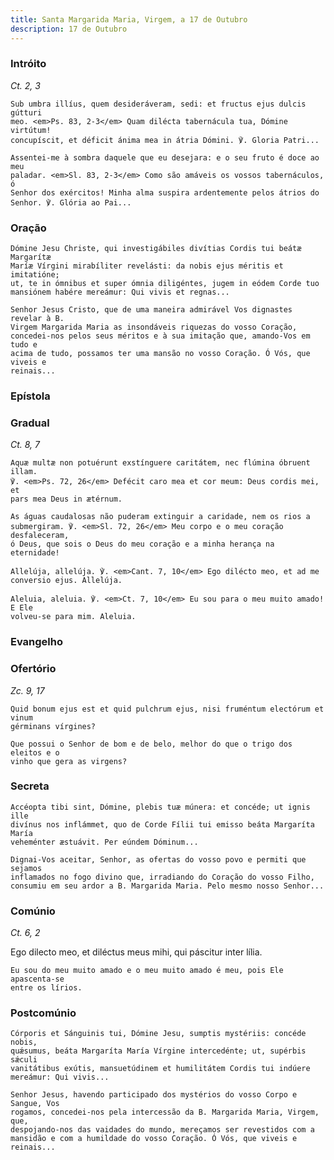 ```yaml
---
title: Santa Margarida Maria, Virgem, a 17 de Outubro
description: 17 de Outubro
---
```


### Intróito

<em>Ct. 2, 3</em>

<div class="side-by-side not-content">

    Sub umbra illíus, quem desideráveram, sedi: et fructus ejus dulcis gútturi
    meo. <em>Ps. 83, 2-3</em> Quam dilécta tabernácula tua, Dómine virtútum!
    concupíscit, et déficit ánima mea in átria Dómini. ℣. Gloria Patri...

    Assentei-me à sombra daquele que eu desejara: e o seu fruto é doce ao meu
    paladar. <em>Sl. 83, 2-3</em> Como são amáveis os vossos tabernáculos, ó
    Senhor dos exércitos! Minha alma suspira ardentemente pelos átrios do
    Senhor. ℣. Glória ao Pai...

</div>

### Oração

<div class="side-by-side not-content">

    Dómine Jesu Christe, qui investigábiles divítias Cordis tui beátæ Margarítæ
    Maríæ Vírgini mirabíliter revelásti: da nobis ejus méritis et imitatióne;
    ut, te in ómnibus et super ómnia diligéntes, jugem in eódem Corde tuo
    mansiónem habére mereámur: Qui vivis et regnas...

    Senhor Jesus Cristo, que de uma maneira admirável Vos dignastes revelar à B.
    Virgem Margarida Maria as insondáveis riquezas do vosso Coração,
    concedei-nos pelos seus méritos e à sua imitação que, amando-Vos em tudo e
    acima de tudo, possamos ter uma mansão no vosso Coração. Ó Vós, que viveis e
    reinais...

</div>

### Epístola


<LinkCard
  href="/missal/pentecostes/santissimocoracao#epístola"
  title="Santíssimo Coração de Jesus"
/>

### Gradual

<em>Ct. 8, 7</em>

<div class="side-by-side not-content">

    Aquæ multæ non potuérunt exstínguere caritátem, nec flúmina óbruent illam.
    ℣. <em>Ps. 72, 26</em> Defécit caro mea et cor meum: Deus cordis mei, et
    pars mea Deus in ætérnum.

    As águas caudalosas não puderam extinguir a caridade, nem os rios a
    submergiram. ℣. <em>Sl. 72, 26</em> Meu corpo e o meu coração desfaleceram,
    ó Deus, que sois o Deus do meu coração e a minha herança na eternidade!

    Allelúja, allelúja. ℣. <em>Cant. 7, 10</em> Ego dilécto meo, et ad me
    conversio ejus. Allelúja.

    Aleluia, aleluia. ℣. <em>Ct. 7, 10</em> Eu sou para o meu muito amado! E Ele
    volveu-se para mim. Aleluia.

</div>

### Evangelho

<LinkCard
  href="/missal/santos/01-15-1#evangelho"
  title="S. Paulo, 1.º Eremita, Conf."
/>

### Ofertório

<em>Zc. 9, 17</em>

<div class="side-by-side not-content">

    Quid bonum ejus est et quid pulchrum ejus, nisi fruméntum electórum et vinum
    gérminans vírgines?

    Que possui o Senhor de bom e de belo, melhor do que o trigo dos eleitos e o
    vinho que gera as virgens?

</div>

### Secreta

<div class="side-by-side not-content">

    Accéopta tibi sint, Dómine, plebis tuæ múnera: et concéde; ut ignis ille
    divínus nos inflámmet, quo de Corde Fílii tui emisso beáta Margaríta María
    veheménter æstuávit. Per eúndem Dóminum...

    Dignai-Vos aceitar, Senhor, as ofertas do vosso povo e permiti que sejamos
    inflamados no fogo divino que, irradiando do Coração do vosso Filho,
    consumiu em seu ardor a B. Margarida Maria. Pelo mesmo nosso Senhor...

</div>

### Comúnio

<em>Ct. 6, 2</em>

<div class="side-by-side not-content">

Ego dilecto meo, et diléctus meus mihi, qui páscitur inter lília.

    Eu sou do meu muito amado e o meu muito amado é meu, pois Ele apascenta-se
    entre os lírios.

</div>

### Postcomúnio

<div class="side-by-side not-content">

    Córporis et Sánguinis tui, Dómine Jesu, sumptis mystériis: concéde nobis,
    quǽsumus, beáta Margaríta María Vírgine intercedénte; ut, supérbis sǽculi
    vanitátibus exútis, mansuetúdinem et humilitátem Cordis tui indúere
    mereámur: Qui vivis...

    Senhor Jesus, havendo participado dos mystérios do vosso Corpo e Sangue, Vos
    rogamos, concedei-nos pela intercessão da B. Margarida Maria, Virgem, que,
    despojando-nos das vaidades do mundo, mereçamos ser revestidos com a
    mansidão e com a humildade do vosso Coração. Ó Vós, que viveis e reinais...

</div>
